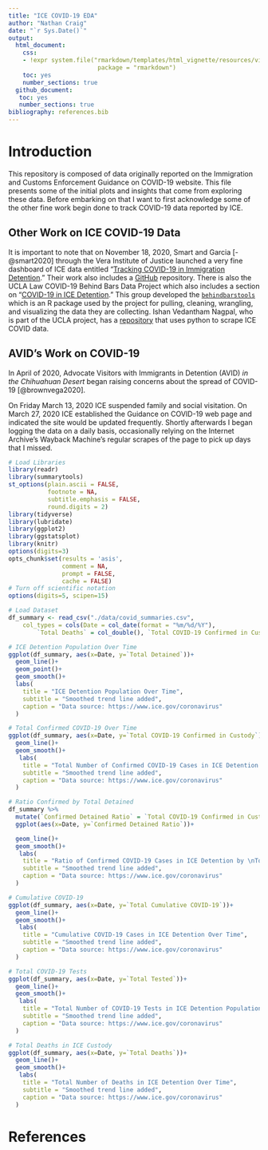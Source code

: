 ```yaml
---
title: "ICE COVID-19 EDA"
author: "Nathan Craig"
date: "`r Sys.Date()`"
output:
  html_document:
    css:
    - !expr system.file("rmarkdown/templates/html_vignette/resources/vignette.css",
                         package = "rmarkdown")
    toc: yes
    number_sections: true
  github_document:
   toc: yes
   number_sections: true
bibliography: references.bib
---
```


# Introduction

This repository is composed of data originally reported on the Immigration and Customs Enforcement Guidance on COVID-19 website. This file presents some of the initial plots and insights that come from exploring these data. Before embarking on that I want to first acknowledge some of the other fine work begin done to track COVID-19 data reported by ICE.

## Other Work on ICE COVID-19 Data

It is important to note that on November 18, 2020, Smart and Garcia [-@smart2020] through the Vera Institute of Justice launched a very fine dashboard of ICE data entitled "[Tracking COVID-19 in Immigration Detention](https://www.vera.org/tracking-covid-19-in-immigration-detention)." Their work also includes a [GitHub](https://github.com/vera-institute/ice-detention-covid) repository. There is also the UCLA Law COVID-19 Behind Bars Data Project which also includes a section on "[COVID-19 in ICE Detention](https://uclacovidbehindbars.org/ice)." This group developed the [`behindbarstools`](https://github.com/uclalawcovid19behindbars/behindbarstools) which is an R package used by the project for pulling, cleaning, wrangling, and visualizing the data they are collecting. Ishan Vedantham Nagpal, who is part of the UCLA project, has a [repository](https://github.com/ivnagpal/ICE-COVID19) that uses python to scrape ICE COVID data.

## AVID's Work on COVID-19

In April of 2020, Advocate Visitors with Immigrants in Detention (AVID) *in the Chihuahuan Desert* began raising concerns about the spread of COVID-19 [@brownvega2020].

On Friday March 13, 2020 ICE suspended family and social visitation. On March 27, 2020 ICE established the Guidance on COVID-19 web page and indicated the site would be updated frequently. Shortly afterwards I began logging the data on a daily basis, occasionally relying on the Internet Archive's Wayback Machine's regular scrapes of the page to pick up days that I missed.

```r
# Load Libraries
library(readr)
library(summarytools)
st_options(plain.ascii = FALSE,
           footnote = NA,
           subtitle.emphasis = FALSE,
           round.digits = 2)
library(tidyverse)
library(lubridate)
library(ggplot2)
library(ggstatsplot)
library(knitr)
options(digits=3)
opts_chunk$set(results = 'asis',
               comment = NA,
               prompt = FALSE,
               cache = FALSE)
# Turn off scientific notation
options(digits=5, scipen=15)

```

```r
# Load Dataset
df_summary <- read_csv("./data/covid_summaries.csv", 
    col_types = cols(Date = col_date(format = "%m/%d/%Y"), 
        `Total Deaths` = col_double(), `Total COVID-19 Confirmed in Custody` = col_double()))
```

```r

# ICE Detention Population Over Time
ggplot(df_summary, aes(x=Date, y=`Total Detained`))+
  geom_line()+
  geom_point()+
  geom_smooth()+
  labs(
    title = "ICE Detention Population Over Time",
    subtitle = "Smoothed trend line added",
    caption = "Data source: https://www.ice.gov/coronavirus"
  )

```

```r
# Total Confirmed COVID-19 Over Time
ggplot(df_summary, aes(x=Date, y=`Total COVID-19 Confirmed in Custody`))+
  geom_line()+
  geom_smooth()+
   labs(
    title = "Total Number of Confirmed COVID-19 Cases in ICE Detention Over Time",
    subtitle = "Smoothed trend line added",
    caption = "Data source: https://www.ice.gov/coronavirus"
  )

```

```r
# Ratio Confirmed by Total Detained
df_summary %>% 
  mutate(`Confirmed Detained Ratio` = `Total COVID-19 Confirmed in Custody`/`Total Detained`) %>%
  ggplot(aes(x=Date, y=`Confirmed Detained Ratio`))+

  geom_line()+
  geom_smooth()+
   labs(
    title = "Ratio of Confirmed COVID-19 Cases in ICE Detention by \nTotal ICE Detention Population Over Time",
    subtitle = "Smoothed trend line added",
    caption = "Data source: https://www.ice.gov/coronavirus"
  )

```

```r
# Cumulative COVID-19
ggplot(df_summary, aes(x=Date, y=`Total Cumulative COVID-19`))+
  geom_line()+
  geom_smooth()+
   labs(
    title = "Cumulative COVID-19 Cases in ICE Detention Over Time",
    subtitle = "Smoothed trend line added",
    caption = "Data source: https://www.ice.gov/coronavirus"
  )

```

```r
# Total COVID-19 Tests
ggplot(df_summary, aes(x=Date, y=`Total Tested`))+
  geom_line()+
  geom_smooth()+
   labs(
    title = "Total Number of COVID-19 Tests in ICE Detention Population Over Time",
    subtitle = "Smoothed trend line added",
    caption = "Data source: https://www.ice.gov/coronavirus"
  )

```

```r
# Total Deaths in ICE Custody
ggplot(df_summary, aes(x=Date, y=`Total Deaths`))+
  geom_line()+
  geom_smooth()+
   labs(
    title = "Total Number of Deaths in ICE Detention Over Time",
    subtitle = "Smoothed trend line added",
    caption = "Data source: https://www.ice.gov/coronavirus"
  )
```

# References
